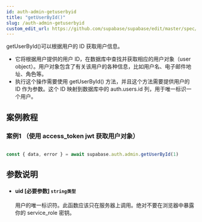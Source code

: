 ```yaml
---
id: auth-admin-getuserbyid
title: "getUserById()"
slug: /auth-admin-getuserbyid
custom_edit_url: https://github.com/supabase/supabase/edit/master/spec/supabase_js_v2.yml
---
```



getUserById()可以根据用户的 ID 获取用户信息。

* 它将根据用户提供的用户 ID，在数据库中查找并获取相应的用户对象（user object）。用户对象包含了有关该用户的各种信息，比如用户名、电子邮件地址、角色等。
* 执行这个操作需要使用 getUserById() 方法，并且这个方法需要提供用户的 ID 作为参数。这个 ID 映射到数据库中的 auth.users.id 列，用于唯一标识一个用户。



## 案例教程

### 案例1 （使用 access_token jwt 获取用户对象）

<Tabs scrollable size="small" type="underlined" defaultActiveId="demo2">

<TabPanel id="demo2" label="使用方法">

  ```ts
                                                                                
const { data, error } = await supabase.auth.admin.getUserById(1)
  ```

</TabPanel>
</Tabs>



## 参数说明


<ul className="method-list-group">
  
<li className="method-list-item">
  <h4 className="method-list-item-label">
    <span className="method-list-item-label-name">
      uid
    </span>
    <span className="method-list-item-label-badge required">
      [必要参数]
    </span>
    <span className="method-list-item-validation">
      <code>string类型</code>
    </span>
  </h4>
  <div class="method-list-item-description">


用户的唯一标识符。此函数应该只在服务器上调用。绝对不要在浏览器中暴露你的 service_role 密钥。

  </div>
  
</li>

</ul>
